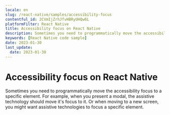 ```yaml
---
locale: en
slug: /react-native/samples/accessibility-focus
contentful_id: 2CVmIjZrhJfvHBRyUHQw6L
platformFilter: React Native
title: Accessibility focus on React Native
description: Sometimes you need to programmatically move the accessibility focus to a specific element.
keywords: [React Native code sample]
date: 2023-01-30
last_update:
  date: 2023-01-30
---
```


# Accessibility focus on React Native

Sometimes you need to programmatically move the accessibility focus to a specific element. For example, when you present a modal, the assistive technology should move it's focus to it. Or when moving to a new screen, you might want assistive technologies to focus a specific element.

<CodeSample id="accessibility-focus" locale="en" platform="react native"/>
